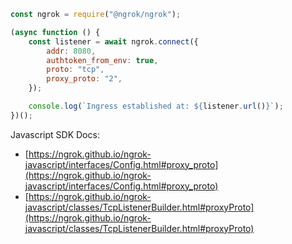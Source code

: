```jsx
const ngrok = require("@ngrok/ngrok");

(async function () {
	const listener = await ngrok.connect({
		addr: 8080,
		authtoken_from_env: true,
		proto: "tcp",
		proxy_proto: "2",
	});

	console.log(`Ingress established at: ${listener.url()}`);
})();
```

Javascript SDK Docs:

- [https://ngrok.github.io/ngrok-javascript/interfaces/Config.html#proxy_proto](https://ngrok.github.io/ngrok-javascript/interfaces/Config.html#proxy_proto)
- [https://ngrok.github.io/ngrok-javascript/classes/TcpListenerBuilder.html#proxyProto](https://ngrok.github.io/ngrok-javascript/classes/TcpListenerBuilder.html#proxyProto)
